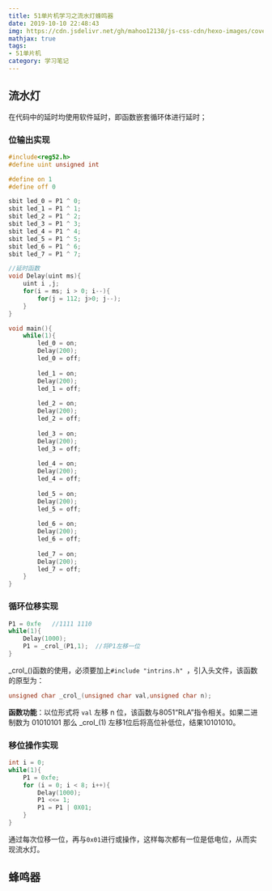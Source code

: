 ```yaml
---
title: 51单片机学习之流水灯蜂鸣器
date: 2019-10-10 22:48:43
img: https://cdn.jsdelivr.net/gh/mahoo12138/js-css-cdn/hexo-images/cover/51.jpg
mathjax: true
tags: 
- 51单片机
category: 学习笔记
---
```


## 流水灯

在代码中的延时均使用软件延时，即函数嵌套循环体进行延时；

### 位输出实现

```c
#include<reg52.h>
#define uint unsigned int

#define on 1
#define off 0

sbit led_0 = P1 ^ 0;
sbit led_1 = P1 ^ 1;
sbit led_2 = P1 ^ 2;
sbit led_3 = P1 ^ 3;
sbit led_4 = P1 ^ 4;
sbit led_5 = P1 ^ 5;
sbit led_6 = P1 ^ 6;
sbit led_7 = P1 ^ 7;

//延时函数
void Delay(uint ms){
	uint i ,j;
	for(i = ms; i > 0; i--){
		for(j = 112; j>0; j--);
	}
}

void main(){
	while(1){	
		led_0 = on;
		Delay(200);
		led_0 = off;
        
        led_1 = on;
        Delay(200);
		led_1 = off;
        
        led_2 = on;
        Delay(200);
		led_2 = off;
        
        led_3 = on;
        Delay(200);
		led_3 = off;
        
        led_4 = on;
        Delay(200);
		led_4 = off;
        
        led_5 = on;
        Delay(200);
		led_5 = off;
        
        led_6 = on;
        Delay(200);
		led_6 = off;
        
        led_7 = on;
        Delay(200);
		led_7 = off;
	}
}
```

### 循环位移实现

```c
P1 = 0xfe	//1111 1110
while(1){
    Delay(1000);
    P1 = _crol_(P1,1);	//将P1左移一位
}
```

\_crol\_()函数的使用，必须要加上`#include "intrins.h" `，引入头文件，该函数的原型为：

```c
unsigned char _crol_(unsigned char val,unsigned char n);
```

**函数功能**：以位形式将 `val` 左移 n 位，该函数与8051“RLA”指令相关。如果二进制数为 01010101 那么 \_crol\_(1) 左移1位后将高位补低位，结果10101010。

### 移位操作实现

```c
int i = 0;
while(1){
    P1 = 0xfe;
    for (i = 0; i < 8; i++){
        Delay(1000);
        P1 <<= 1;
        P1 = P1 | 0X01;
    }
}
```

通过每次位移一位，再与`0x01`进行或操作，这样每次都有一位是低电位，从而实现流水灯。

## 蜂鸣器


